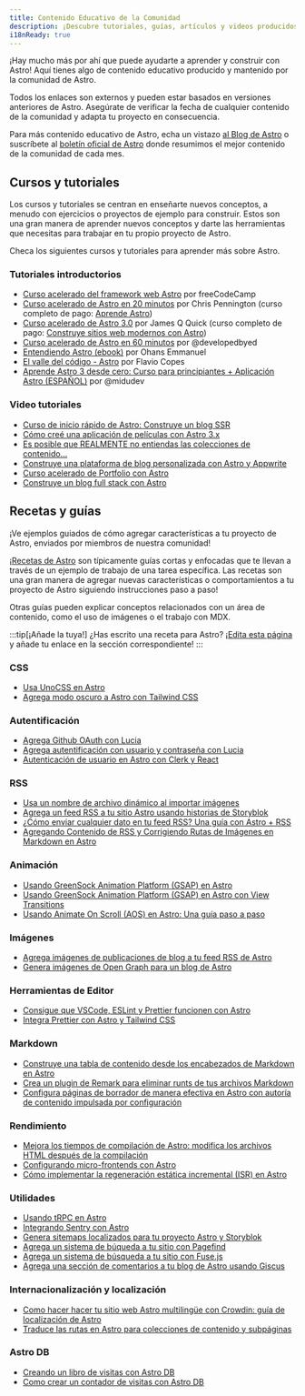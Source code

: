 ```yaml
---
title: Contenido Educativo de la Comunidad
description: ¡Descubre tutoriales, guías, artículos y videos producidos por la comunidad para ayudarte a aprender y construir con Astro!
i18nReady: true
---
```



¡Hay mucho más por ahí que puede ayudarte a aprender y construir con Astro! Aquí tienes algo de contenido educativo producido y mantenido por la comunidad de Astro.

Todos los enlaces son externos y pueden estar basados en versiones anteriores de Astro. Asegúrate de verificar la fecha de cualquier contenido de la comunidad y adapta tu proyecto en consecuencia.

Para más contenido educativo de Astro, echa un vistazo [al Blog de Astro](https://astro.build/blog/) o suscríbete al [boletín oficial de Astro](https://astro.build/newsletter/signup) donde resumimos el mejor contenido de la comunidad de cada mes.

## Cursos y tutoriales 

Los cursos y tutoriales se centran en enseñarte nuevos conceptos, a menudo con ejercicios o proyectos de ejemplo para construir. Estos son una gran manera de aprender nuevos conceptos y darte las herramientas que necesitas para trabajar en tu propio proyecto de Astro.

Checa los siguientes cursos y tutoriales para aprender más sobre Astro.

### Tutoriales introductorios
  - [Curso acelerado del framework web Astro](https://www.youtube.com/watch?v=e-hTm5VmofI) por freeCodeCamp
  - [Curso acelerado de Astro en 20 minutos](https://www.youtube.com/watch?v=zrPVTf761OI) por Chris Pennington (curso completo de pago: [Aprende Astro](https://learnastro.dev/))
  - [Curso acelerado de Astro 3.0](https://www.youtube.com/watch?v=qBOz6TpYAOg) por James Q Quick (curso completo de pago: [Construye sitios web modernos con Astro](https://astrocourse.dev/))
  - [Curso acelerado de Astro en 60 minutos](https://www.youtube.com/watch?v=NniT0vKyn-E) por @developedbyed
  - [Entendiendo Astro (ebook)](https://www.ohansemmanuel.com/books/understanding-astro) por Ohans Emmanuel
  - [El valle del código - Astro](https://thevalleyofcode.com/astro) por Flavio Copes
  - [Aprende Astro 3 desde cero: Curso para principiantes + Aplicación Astro (ESPAÑOL)](https://www.youtube.com/watch?v=RB5tR_nqUEw) por @midudev

  ### Video tutoriales
  - [Curso de inicio rápido de Astro: Construye un blog SSR](https://www.youtube.com/watch?v=XoIHKO6AkoM)
  - [Cómo creé una aplicación de películas con Astro 3.x](https://www.youtube.com/watch?v=Gvr4WhgfP0w)
  - [Es posible que REALMENTE no entiendas las colecciones de contenido…](https://www.youtube.com/watch?v=Fcw4c3wzm7I)
  - [Construye una plataforma de blog personalizada con Astro y Appwrite](https://www.youtube.com/watch?v=OERqwLy_reA)
  - [Curso acelerado de Portfolio con Astro](https://www.youtube.com/watch?v=TwWvNK0yHjI)
  - [Construye un blog full stack con Astro](https://egghead.io/courses/build-a-full-stack-blog-with-astro-7ffcf9ec)

## Recetas y guías

¡Ve ejemplos guiados de cómo agregar características a tu proyecto de Astro, enviados por miembros de nuestra comunidad!

¡[Recetas de Astro](/es/recipes/) son típicamente guías cortas y enfocadas que te llevan a través de un ejemplo de trabajo de una tarea específica. Las recetas son una gran manera de agregar nuevas características o comportamientos a tu proyecto de Astro siguiendo instrucciones paso a paso!

Otras guías pueden explicar conceptos relacionados con un área de contenido, como el uso de imágenes o el trabajo con MDX.

:::tip[¡Añade la tuya!]
¿Has escrito una receta para Astro? ¡[Edita esta página](https://github.com/withastro/docs/edit/main/src/content/docs/en/community-resources/content.mdx) y añade tu enlace en la sección correspondiente!
:::

### CSS
- [Usa UnoCSS en Astro](https://www.elian.codes/blog/23-02-11-implementing-unocss-in-astro/)
- [Agrega modo oscuro a Astro con Tailwind CSS](https://www.kevinzunigacuellar.com/blog/dark-mode-in-astro/)
### Autentificación
- [Agrega Github OAuth con Lucia](https://lucia-auth.com/tutorials/github-oauth/astro)
- [Agrega autentificación con usuario y contraseña con Lucia](https://lucia-auth.com/tutorials/username-and-password/astro)
- [Autenticación de usuario en Astro con Clerk y React](https://www.launchfa.st/blog/react-astro-clerk)
### RSS
- [Usa un nombre de archivo dinámico al importar imágenes](https://vaihe.com/blog/astro/astro-dynamic-image-prop/)
- [Agrega un feed RSS a tu sitio Astro usando historias de Storyblok](https://straffesites.com/en/blog/rss-feed-astro-storyblok)
- [¿Cómo enviar cualquier dato en tu feed RSS? Una guía con Astro + RSS](https://aritraroy.live/tutorial/blogs/2023/how-to-send-any-data-to-rss-feed/)
- [Agregando Contenido de RSS y Corrigiendo Rutas de Imágenes en Markdown en Astro](https://billyle.dev/posts/adding-rss-feed-content-and-fixing-markdown-image-paths-in-astro)
### Animación
- [Usando GreenSock Animation Platform (GSAP) en Astro](https://www.launchfa.st/blog/gsap-astro)
- [Usando GreenSock Animation Platform (GSAP) en Astro con View Transitions](https://www.launchfa.st/blog/gsap-astro-view-transitions)
- [Usando Animate On Scroll (AOS) en Astro: Una guía paso a paso](https://www.launchfa.st/blog/aos-astro)
### Imágenes
- [Agrega imágenes de publicaciones de blog a tu feed RSS de Astro](https://webreaper.dev/posts/astro-rss-feed-blog-post-images/)
- [Genera imágenes de Open Graph para un blog de Astro](https://techsquidtv.com/blog/generating-open-graph-images-for-astro/)
### Herramientas de Editor
- [Consigue que VSCode, ESLint y Prettier funcionen con Astro](https://patheticgeek.dev/blog/astro-prettier-eslint-vscode)
- [Integra Prettier con Astro y Tailwind CSS](https://straffesites.com/en/blog/integrate-prettier-astro-tailwindcss)
### Markdown
- [Construye una tabla de contenido desde los encabezados de Markdown en Astro](https://kld.dev/building-table-of-contents/)
- [Crea un plugin de Remark para eliminar runts de tus archivos Markdown](https://eatmon.co/blog/remove-runts-markdown/)
- [Configura páginas de borrador de manera efectiva en Astro con autoría de contenido impulsada por configuración](https://akashrajpurohit.com/blog/set-up-draft-pages-effectively-in-astro-with-configdriven-content-authoring/)
### Rendimiento
- [Mejora los tiempos de compilación de Astro: modifica los archivos HTML después de la compilación](https://straffesites.com/en/blog/optimize-astro-html-post-build)
- [Configurando micro-frontends con Astro](https://medium.com/@sergio.a.soria/setting-up-micro-frontends-with-astro-and-ecma-script-modules-137340d2c520)
- [Cómo implementar la regeneración estática incremental (ISR) en Astro](https://logsnag.com/blog/implementing-isr-in-astro)
### Utilidades
- [Usando tRPC en Astro](https://www.thomasledoux.be/blog/using-trpc-astro-islands-react)
- [Integrando Sentry con Astro](https://akashrajpurohit.com/blog/seamless-error-tracking-integrating-sentry-with-astro/)
- [Genera sitemaps localizados para tu proyecto Astro y Storyblok](https://straffesites.com/en/blog/localized-sitemap-astro-storyblok)
- [Agrega un sistema de búqueda a tu sitio con Pagefind](https://blog.otterlord.dev/posts/astro-search/)
- [Agrega un sistema de búsqueda a tu sitio con Fuse.js](https://www.youtube.com/watch?v=XnV_2MWqAhQ)
- [Agrega una sección de comentarios a tu blog de Astro usando Giscus](https://elazizi.com/posts/add-comments-section-to-your-astro-blog/)
### Internacionalización y localización
- [Como hacer hacer tu sitio web Astro multilingüe con Crowdin: guía de localización de Astro](https://crowdin.com/blog/2023/06/21/astro-localization-and-i18n)
- [Traduce las rutas en Astro para colecciones de contenido y subpáginas](https://www.webdesign-sopelnik.de/en/blog/translate-routes-for-astro-content-collections-or-subpages-with-trailingslash-and-base-support/)
### Astro DB
- [Creando un libro de visitas con Astro DB](https://ryantrimble.com/blog/creating-a-guestbook-with-astro-db/)
- [Como crear un contador de visitas con Astro DB](https://www.vorillaz.com/astro-views)

